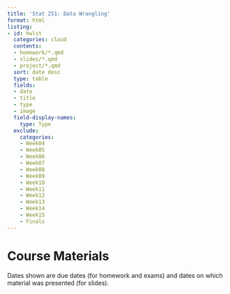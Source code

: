 ```yaml
---
title: 'Stat 251: Data Wrangling'
format: html
listing:
- id: hwlst
  categories: cloud
  contents:
  - homework/*.qmd
  - slides/*.qmd
  - project/*.qmd
  sort: date desc
  type: table
  fields:
  - date
  - title
  - type
  - image
  field-display-names:
    type: Type
  exclude:
    categories:
    - Week04
    - Week05
    - Week06
    - Week07
    - Week08
    - Week09
    - Week10
    - Week11
    - Week12
    - Week13
    - Week14
    - Week15
    - Finals
---
```


# Course Materials

Dates shown are due dates (for homework and exams) and dates on which material was presented (for slides).

::: {#hwlst}
:::
